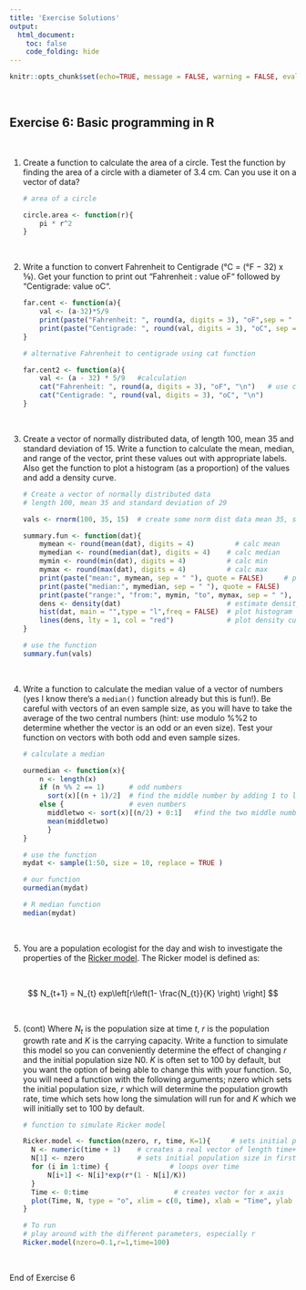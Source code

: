 ```yaml
---
title: 'Exercise Solutions'
output: 
  html_document:
    toc: false
    code_folding: hide
---
```


```r
knitr::opts_chunk$set(echo=TRUE, message = FALSE, warning = FALSE, eval = FALSE, cache = FALSE)
```

\  

## Exercise 6: Basic programming in R

\  

1. Create a function to calculate the area of a circle. Test the function by finding the area of a circle with a diameter of 3.4 cm. Can you use it on a vector of data?

    ```r
    
    # area of a circle
    
    circle.area <- function(r){ 
    	pi * r^2
    }
    
    ```

\  

2. Write a function to convert Fahrenheit to Centigrade (°C = (°F − 32) x 5⁄9). Get your function to print out “Fahrenheit : value oF“ followed by “Centigrade: value oC“. 

    ```r
    
    far.cent <- function(a){
    	val <- (a-32)*5/9
    	print(paste("Fahrenheit: ", round(a, digits = 3), "oF",sep = " "), quote = FALSE)# round 3dp
    	print(paste("Centigrade: ", round(val, digits = 3), "oC", sep = " "), quote = FALSE)# round 3dp
    }
    
    # alternative Fahrenheit to centigrade using cat function
    
    far.cent2 <- function(a){
    	val <- (a - 32) * 5/9	#calculation
    	cat("Fahrenheit: ", round(a, digits = 3), "oF", "\n")   # use cat function
    	cat("Centigrade: ", round(val, digits = 3), "oC", "\n")   
    }
    
    ```

\  

3. Create a vector of normally distributed data, of length 100, mean 35 and standard deviation of 15. Write a function to calculate the mean, median, and range of the vector, print these values out with appropriate labels. Also get the function to plot a histogram (as a proportion) of the values and add a density curve.

    ```r
    
    # Create a vector of normally distributed data
    # length 100, mean 35 and standard deviation of 29
    
    vals <- rnorm(100, 35, 15)	# create some norm dist data mean 35, sd = 15
    
    summary.fun <- function(dat){
    	mymean <- round(mean(dat), digits = 4)      	# calc mean
    	mymedian <- round(median(dat), digits = 4)    # calc median
    	mymin <- round(min(dat), digits = 4)          # calc min
    	mymax <- round(max(dat), digits = 4)          # calc max
    	print(paste("mean:", mymean, sep = " "), quote = FALSE)     # print mean
    	print(paste("median:", mymedian, sep = " "), quote = FALSE)     # print median
    	print(paste("range:", "from:", mymin, "to", mymax, sep = " "), quote = FALSE) 
    	dens <- density(dat)                          # estimate density curve
    	hist(dat, main = "",type = "l",freq = FALSE)  # plot histogram
    	lines(dens, lty = 1, col = "red")             # plot density curve
    }
    
    # use the function
    summary.fun(vals)
    ```

\  

4. Write a function to calculate the median value of a vector of numbers (yes I know there's a ```median()``` function already but this is fun!). Be careful with vectors of an even sample size, as you will have to take the average of the two central numbers (hint: use modulo  %%2 to determine whether the vector is an odd or an even size). Test your function on vectors with both odd and even sample sizes. 

    ```r
    
    # calculate a median
    
    ourmedian <- function(x){
    	n <- length(x)
    	if (n %% 2 == 1)      # odd numbers
    	  sort(x)[(n + 1)/2]  # find the middle number by adding 1 to length and div 2
    	else {                # even numbers
    	  middletwo <- sort(x)[(n/2) + 0:1]   #find the two middle numbers
    	  mean(middletwo)
    	  }
    }
    
    # use the function
    mydat <- sample(1:50, size = 10, replace = TRUE )
    
    # our function
    ourmedian(mydat)
    
    # R median function
    median(mydat)
    ```

\  

5. You are a population ecologist for the day and wish to investigate the properties of the [Ricker model](https://en.wikipedia.org/wiki/Ricker_model). The Ricker model is defined as:

\  


$$ N_{t+1} = N_{t} exp\left[r\left(1- \frac{N_{t}}{K} \right) \right] $$

\  

5. (cont) Where *N~t~* is the population size at time *t*, *r* is the population growth rate and *K* is the carrying capacity. Write a function to simulate this model so you can conveniently determine the effect of changing *r* and the initial population size N0. *K* is often set to 100 by default, but you want the option of being able to change this with your function. So, you will need a function with the following arguments; nzero which sets the initial population size, *r* which will determine the population growth rate, time which sets how long the simulation will run for and *K* which we will initially set to 100 by default.

    ```r
    
    # function to simulate Ricker model
    
    Ricker.model <- function(nzero, r, time, K=1){     # sets initial parameters
      N <- numeric(time + 1)    # creates a real vector of length time+1 to store values of Nt+1
      N[1] <- nzero             # sets initial population size in first element of N
      for (i in 1:time) {				# loops over time
          N[i+1] <- N[i]*exp(r*(1 - N[i]/K))    
      }
      Time <- 0:time   					 # creates vector for x axis
      plot(Time, N, type = "o", xlim = c(0, time), xlab = "Time", ylab = "Population size (N)", main = paste("r =", r, sep=" "))   # plots     output
    }
    
    # To run
    # play around with the different parameters, especially r
    Ricker.model(nzero=0.1,r=1,time=100)
    
    ```

\  

End of Exercise 6